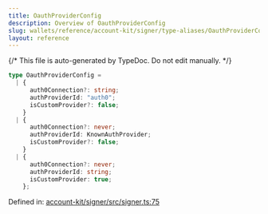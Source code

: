 ```yaml
---
title: OauthProviderConfig
description: Overview of OauthProviderConfig
slug: wallets/reference/account-kit/signer/type-aliases/OauthProviderConfig
layout: reference
---
```


{/* This file is auto-generated by TypeDoc. Do not edit manually. */}

```ts
type OauthProviderConfig =
  | {
      auth0Connection?: string;
      authProviderId: "auth0";
      isCustomProvider?: false;
    }
  | {
      auth0Connection?: never;
      authProviderId: KnownAuthProvider;
      isCustomProvider?: false;
    }
  | {
      auth0Connection?: never;
      authProviderId: string;
      isCustomProvider: true;
    };
```

Defined in: [account-kit/signer/src/signer.ts:75](https://github.com/alchemyplatform/aa-sdk/blob/ad165355d980f9a16dd388088895bfc851df8656/account-kit/signer/src/signer.ts#L75)
